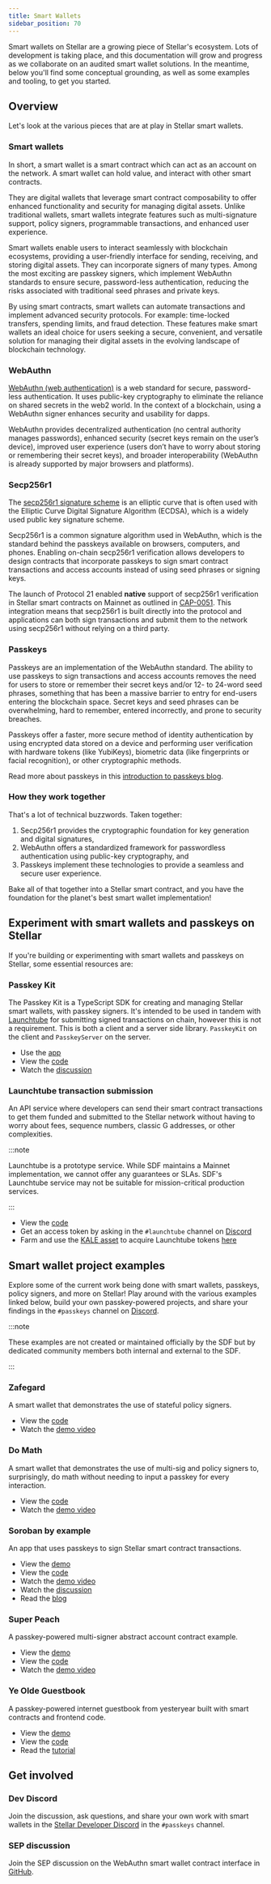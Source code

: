```yaml
---
title: Smart Wallets
sidebar_position: 70
---
```


Smart wallets on Stellar are a growing piece of Stellar's ecosystem. Lots of development is taking place, and this documentation will grow and progress as we collaborate on an audited smart wallet solutions. In the meantime, below you'll find some conceptual grounding, as well as some examples and tooling, to get you started.

## Overview

Let's look at the various pieces that are at play in Stellar smart wallets.

### Smart wallets

In short, a smart wallet is a smart contract which can act as an account on the network. A smart wallet can hold value, and interact with other smart contracts.

They are digital wallets that leverage smart contract composability to offer enhanced functionality and security for managing digital assets. Unlike traditional wallets, smart wallets integrate features such as multi-signature support, policy signers, programmable transactions, and enhanced user experience.

Smart wallets enable users to interact seamlessly with blockchain ecosystems, providing a user-friendly interface for sending, receiving, and storing digital assets. They can incorporate signers of many types. Among the most exciting are passkey signers, which implement WebAuthn standards to ensure secure, password-less authentication, reducing the risks associated with traditional seed phrases and private keys.

By using smart contracts, smart wallets can automate transactions and implement advanced security protocols. For example: time-locked transfers, spending limits, and fraud detection. These features make smart wallets an ideal choice for users seeking a secure, convenient, and versatile solution for managing their digital assets in the evolving landscape of blockchain technology.

### WebAuthn

[WebAuthn (web authentication)](https://www.w3.org/TR/webauthn/) is a web standard for secure, password-less authentication. It uses public-key cryptography to eliminate the reliance on shared secrets in the web2 world. In the context of a blockchain, using a WebAuthn signer enhances security and usability for dapps.

WebAuthn provides decentralized authentication (no central authority manages passwords), enhanced security (secret keys remain on the user’s device), improved user experience (users don’t have to worry about storing or remembering their secret keys), and broader interoperability (WebAuthn is already supported by major browsers and platforms).

### Secp256r1

The [secp256r1 signature scheme](https://wiki.hyperledger.org/display/BESU/SECP256R1+Support) is an elliptic curve that is often used with the Elliptic Curve Digital Signature Algorithm (ECDSA), which is a widely used public key signature scheme.

Secp256r1 is a common signature algorithm used in WebAuthn, which is the standard behind the passkeys available on browsers, computers, and phones. Enabling on-chain secp256r1 verification allows developers to design contracts that incorporate passkeys to sign smart contract transactions and access accounts instead of using seed phrases or signing keys.

The launch of Protocol 21 enabled **native** support of secp256r1 verification in Stellar smart contracts on Mainnet as outlined in [CAP-0051](https://github.com/stellar/stellar-protocol/blob/master/core/cap-0051.md). This integration means that secp256r1 is built directly into the protocol and applications can both sign transactions and submit them to the network using secp256r1 without relying on a third party.

### Passkeys

Passkeys are an implementation of the WebAuthn standard. The ability to use passkeys to sign transactions and access accounts removes the need for users to store or remember their secret keys and/or 12- to 24-word seed phrases, something that has been a massive barrier to entry for end-users entering the blockchain space. Secret keys and seed phrases can be overwhelming, hard to remember, entered incorrectly, and prone to security breaches.

Passkeys offer a faster, more secure method of identity authentication by using encrypted data stored on a device and performing user verification with hardware tokens (like YubiKeys), biometric data (like fingerprints or facial recognition), or other cryptographic methods.

Read more about passkeys in this [introduction to passkeys blog](https://stellar.org/blog/developers/passkeys-a-light-introduction-to-improving-blockchain-s-ux).

### How they work together

That's a lot of technical buzzwords. Taken together:

1. Secp256r1 provides the cryptographic foundation for key generation and digital signatures,
2. WebAuthn offers a standardized framework for passwordless authentication using public-key cryptography, and
3. Passkeys implement these technologies to provide a seamless and secure user experience.

Bake all of that together into a Stellar smart contract, and you have the foundation for the planet's best smart wallet implementation!

## Experiment with smart wallets and passkeys on Stellar

If you're building or experimenting with smart wallets and passkeys on Stellar, some essential resources are:

### Passkey Kit

The Passkey Kit is a TypeScript SDK for creating and managing Stellar smart wallets, with passkey signers. It's intended to be used in tandem with [Launchtube](#launchtube-transaction-submission-) for submitting signed transactions on chain, however this is not a requirement. This is both a client and a server side library. `PasskeyKit` on the client and `PasskeyServer` on the server.

- Use the [app](https://passkey-kit-demo.pages.dev/)
- View the [code](https://github.com/kalepail/passkey-kit)
- Watch the [discussion](https://developers.stellar.org/meetings/2024/06/13)

### Launchtube transaction submission

An API service where developers can send their smart contract transactions to get them funded and submitted to the Stellar network without having to worry about fees, sequence numbers, classic G addresses, or other complexities.

:::note

Launchtube is a prototype service. While SDF maintains a Mainnet implementation, we cannot offer any guarantees or SLAs. SDF's Launchtube service may not be suitable for mission-critical production services.

:::

- View the [code](https://github.com/stellar/launchtube)
- Get an access token by asking in the `#launchtube` channel on [Discord](https://discord.gg/stellardev)
- Farm and use the [KALE asset](https://github.com/kalepail/KALE-sc) to acquire Launchtube tokens [here](https://kalefarm.xyz/launchtube/)

## Smart wallet project examples

Explore some of the current work being done with smart wallets, passkeys, policy signers, and more on Stellar! Play around with the various examples linked below, build your own passkey-powered projects, and share your findings in the `#passkeys` channel on [Discord](https://discord.gg/stellardev).

:::note

These examples are not created or maintained officially by the SDF but by dedicated community members both internal and external to the SDF.

:::

### Zafegard

A smart wallet that demonstrates the use of stateful policy signers.

- View the [code](https://github.com/kalepail/zafegard)
- Watch the [demo video](https://www.youtube.com/watch?v=I4i6sL-pHrs)

### Do Math

A smart wallet that demonstrates the use of multi-sig and policy signers to, surprisingly, do math without needing to input a passkey for every interaction.

- View the [code](https://github.com/kalepail/do-math)
- Watch the [demo video](https://www.youtube.com/watch?v=lwvE6pEBmXw)

### Soroban by example

An app that uses passkeys to sign Stellar smart contract transactions.

- View the [demo](https://passkey.sorobanbyexample.org/)
- View the [code](https://github.com/kalepail/soroban-passkey)
- Watch the [demo video](https://www.youtube.com/watch?v=y38_O4oIvbY)
- Watch the [discussion](https://developers.stellar.org/meetings/2024/05/09)
- Read the [blog](https://kalepail.com/blockchain/the-passkey-powered-future-of-web3)

### Super Peach

A passkey-powered multi-signer abstract account contract example.

- View the [demo](https://superpeach.xyz/)
- View the [code](https://github.com/kalepail/superpeach)
- Watch the [demo video](https://youtu.be/0Agiwso2OMc?si=CHD9U8s-YLyqbXUJ)

### Ye Olde Guestbook

A passkey-powered internet guestbook from yesteryear built with smart contracts and frontend code.

- View the [demo](https://ye-olde-guestbook.vercel.app)
- View the [code](https://github.com/ElliotFriend/ye-olde-guestbook)
- Read the [tutorial](./guestbook/README.mdx)

## Get involved

### Dev Discord

Join the discussion, ask questions, and share your own work with smart wallets in the [Stellar Developer Discord](https://discord.gg/stellardev) in the `#passkeys` channel.

### SEP discussion

Join the SEP discussion on the WebAuthn smart wallet contract interface in [GitHub](https://github.com/stellar/stellar-protocol/discussions/1499).
